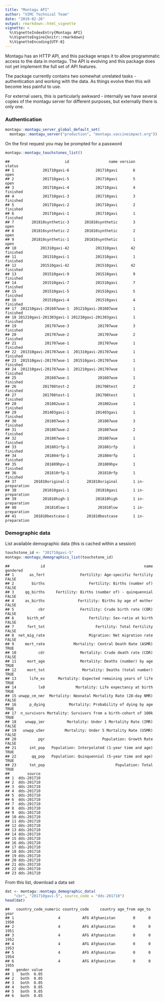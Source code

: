 ```yaml
---
title: "Montagu API"
author: "VIMC Technical Team"
date: "2019-02-26"
output: rmarkdown::html_vignette
vignette: >
  %\VignetteIndexEntry{Montagu API}
  %\VignetteEngine{knitr::rmarkdown}
  %\VignetteEncoding{UTF-8}
---
```


Montagu has an HTTP API, and this package wraps it to allow
programmatic access to the data in montagu.  The API is evolving and
this package does not yet implement the full set of API features.

The package currently contains two somewhat unrelated tasks -
authentication and working with the data.  As things evolve then this
will become less painful to use.

For external users, this is particularly awkward - internally we have
several copies of the montagu server for different purposes, but
externally there is only one.

### Authentication

```r
montagu::montagu_server_global_default_set(
  montagu::montagu_server("production", "montagu.vaccineimpact.org"))
```



On the first request you may be prompted for a password


```r
montagu::montagu_touchstones_list()
```

```
##                         id                  name version         status
## 1             201710gavi-6            201710gavi       6           open
## 2             201710gavi-5            201710gavi       5           open
## 3             201710gavi-4            201710gavi       4       finished
## 4             201710gavi-3            201710gavi       3       finished
## 5             201710gavi-2            201710gavi       2       finished
## 6             201710gavi-1            201710gavi       1       finished
## 7        201810synthetic-3       201810synthetic       3           open
## 8        201810synthetic-2       201810synthetic       2           open
## 9        201810synthetic-1       201810synthetic       1           open
## 10           201310gavi-42            201310gavi      42       finished
## 11            201310gavi-1            201310gavi       1       finished
## 12           201510gavi-42            201510gavi      42       finished
## 13            201510gavi-9            201510gavi       9       finished
## 14            201510gavi-7            201510gavi       7       finished
## 15            201510gavi-5            201510gavi       5       finished
## 16            201510gavi-4            201510gavi       4       finished
## 17  201210gavi-201607wue-1  201210gavi-201607wue       1       finished
## 18 201210gavi-201303gavi-1 201210gavi-201303gavi       1       finished
## 19             201707wue-3             201707wue       3       finished
## 20             201707wue-2             201707wue       2       finished
## 21             201707wue-1             201707wue       1       finished
## 22  201310gavi-201707wue-1  201310gavi-201707wue       1       finished
## 23  201510gavi-201707wue-1  201510gavi-201707wue       1       finished
## 24  201210gavi-201707wue-1  201210gavi-201707wue       1       finished
## 25             201607wue-1             201607wue       1       finished
## 26            201708test-2            201708test       2       finished
## 27            201708test-1            201708test       1       finished
## 28             201802uxe-1             201802uxe       1       finished
## 29            201403gavi-1            201403gavi       1       finished
## 30             201807wue-3             201807wue       3       finished
## 31             201807wue-2             201807wue       2       finished
## 32             201807wue-1             201807wue       1       finished
## 33             201801rfp-1             201801rfp       1       finished
## 34             201804rfp-1             201804rfp       1       finished
## 35             201809hpv-1             201809hpv       1       finished
## 36             201810rfp-1             201810rfp       1       finished
## 37        201810original-1        201810original       1 in-preparation
## 38            201810gavi-1            201810gavi       1 in-preparation
## 39            201810high-1            201810high       1 in-preparation
## 40             201810low-1             201810low       1 in-preparation
## 41        201810bestcase-1        201810bestcase       1 in-preparation
```

### Demographic data

List available demographic data (this is cached within a session)


```r
touchstone_id <- "201710gavi-5"
montagu::montagu_demographics_list(touchstone_id)
```

```
##              id                                             name gendered
## 1       as_fert                Fertility: Age-specific fertility    FALSE
## 2        births                    Fertility: Births (number of)    FALSE
## 3     qq_births     Fertility: Births (number of) - quinquennial    FALSE
## 4     as_births               Fertility: Births by age of mother    FALSE
## 5           cbr                Fertility: Crude birth rate (CBR)    FALSE
## 6      birth_mf                    Fertility: Sex-ratio at birth    FALSE
## 7      fert_tot                       Fertility: Total Fertility    FALSE
## 8  net_mig_rate                    Migration: Net migration rate    FALSE
## 9     mort_rate             Mortality: Central Death Rate (ASMR)     TRUE
## 10          cdr                Mortality: Crude death rate (CDR)    FALSE
## 11     mort_age                Mortality: Deaths (number) by age     TRUE
## 12     mort_tot                 Mortality: Deaths (total number)     TRUE
## 13      life_ex      Mortality: Expected remaining years of life     TRUE
## 14          lx0              Mortality: Life expectancy at birth     TRUE
## 15 unwpp_cm_nmr  Mortality: Neonatal Mortality Rate (28-day NMR)    FALSE
## 16      p_dying           Mortality: Probability of dying by age     TRUE
## 17  n_survivors Mortality: Survivors from a birth-cohort of 100k     TRUE
## 18    unwpp_imr          Mortality: Under 1 Mortality Rate (IMR)    FALSE
## 19   unwpp_u5mr         Mortality: Under 5 Mortality Rate (U5MR)    FALSE
## 20          pgr                          Population: Growth Rate    FALSE
## 21      int_pop   Population: Interpolated (1-year time and age)     TRUE
## 22       qq_pop   Population: Quinquennial (5-year time and age)     TRUE
## 23      tot_pop                                Population: Total     TRUE
##        source
## 1  dds-201710
## 2  dds-201710
## 3  dds-201710
## 4  dds-201710
## 5  dds-201710
## 6  dds-201710
## 7  dds-201710
## 8  dds-201710
## 9  dds-201710
## 10 dds-201710
## 11 dds-201710
## 12 dds-201710
## 13 dds-201710
## 14 dds-201710
## 15 dds-201710
## 16 dds-201710
## 17 dds-201710
## 18 dds-201710
## 19 dds-201710
## 20 dds-201710
## 21 dds-201710
## 22 dds-201710
## 23 dds-201710
```

From this list, download a data set


```r
dat <- montagu::montagu_demographic_data(
    "cbr", "201710gavi-5", source_code = "dds-201710")
head(dat)
```

```
##   country_code_numeric country_code     country age_from age_to year
## 1                    4          AFG Afghanistan        0      0 1950
## 2                    4          AFG Afghanistan        0      0 1951
## 3                    4          AFG Afghanistan        0      0 1952
## 4                    4          AFG Afghanistan        0      0 1953
## 5                    4          AFG Afghanistan        0      0 1954
## 6                    4          AFG Afghanistan        0      0 1955
##   gender value
## 1   both  0.05
## 2   both  0.05
## 3   both  0.05
## 4   both  0.05
## 5   both  0.05
## 6   both  0.05
```

